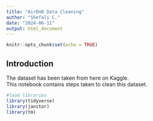 ```yaml
---
title: "AirBnB Data Cleaning"
author: "Shefali C."
date: "2024-06-11"
output: html_document
---
```


```r
knitr::opts_chunk$set(echo = TRUE)
```

## Introduction

The dataset has been taken from here on Kaggle.  
This notebook contains steps taken to clean this dataset.  

```r
#load libraries
library(tidyverse)
library(janitor)
library(tm)
```

